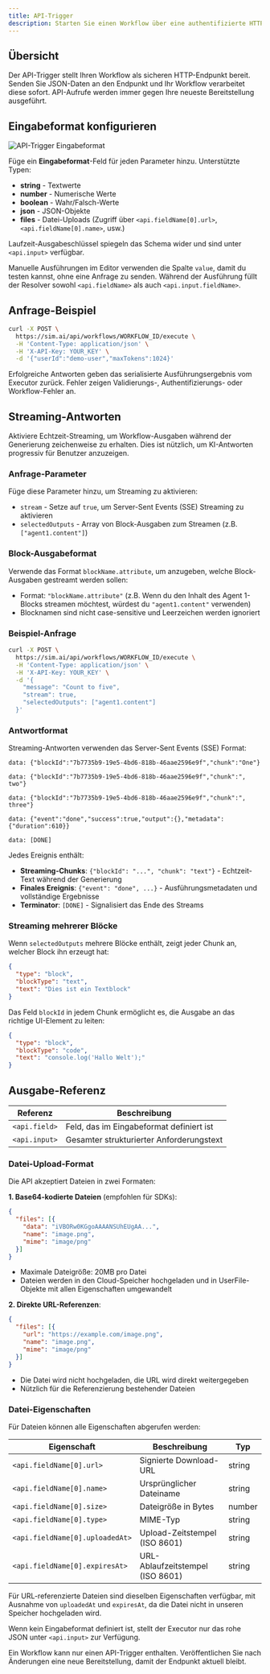 ```yaml
---
title: API-Trigger
description: Starten Sie einen Workflow über eine authentifizierte HTTP-Anfrage
---
```



## Übersicht

Der API-Trigger stellt Ihren Workflow als sicheren HTTP-Endpunkt bereit. Senden Sie JSON-Daten an den Endpunkt und Ihr Workflow verarbeitet diese sofort. API-Aufrufe werden immer gegen Ihre neueste Bereitstellung ausgeführt.

## Eingabeformat konfigurieren

<div className='flex justify-center my-6'>
  <Image
    src='/static/triggers/api-trigger-light.png'
    alt='API-Trigger Eingabeformat'
    width={400}
    height={250}
    className='rounded-xl border border-border shadow-sm'
  />
</div>

Füge ein **Eingabeformat**-Feld für jeden Parameter hinzu. Unterstützte Typen:

- **string** - Textwerte
- **number** - Numerische Werte
- **boolean** - Wahr/Falsch-Werte
- **json** - JSON-Objekte
- **files** - Datei-Uploads (Zugriff über `<api.fieldName[0].url>`, `<api.fieldName[0].name>`, usw.)

Laufzeit-Ausgabeschlüssel spiegeln das Schema wider und sind unter `<api.input>` verfügbar.

Manuelle Ausführungen im Editor verwenden die Spalte `value`, damit du testen kannst, ohne eine Anfrage zu senden. Während der Ausführung füllt der Resolver sowohl `<api.fieldName>` als auch `<api.input.fieldName>`.

## Anfrage-Beispiel

```bash
curl -X POST \
  https://sim.ai/api/workflows/WORKFLOW_ID/execute \
  -H 'Content-Type: application/json' \
  -H 'X-API-Key: YOUR_KEY' \
  -d '{"userId":"demo-user","maxTokens":1024}'
```

Erfolgreiche Antworten geben das serialisierte Ausführungsergebnis vom Executor zurück. Fehler zeigen Validierungs-, Authentifizierungs- oder Workflow-Fehler an.

## Streaming-Antworten

Aktiviere Echtzeit-Streaming, um Workflow-Ausgaben während der Generierung zeichenweise zu erhalten. Dies ist nützlich, um KI-Antworten progressiv für Benutzer anzuzeigen.

### Anfrage-Parameter

Füge diese Parameter hinzu, um Streaming zu aktivieren:

- `stream` - Setze auf `true`, um Server-Sent Events (SSE) Streaming zu aktivieren
- `selectedOutputs` - Array von Block-Ausgaben zum Streamen (z.B. `["agent1.content"]`)

### Block-Ausgabeformat

Verwende das Format `blockName.attribute`, um anzugeben, welche Block-Ausgaben gestreamt werden sollen:
- Format: `"blockName.attribute"` (z.B. Wenn du den Inhalt des Agent 1-Blocks streamen möchtest, würdest du `"agent1.content"` verwenden)
- Blocknamen sind nicht case-sensitive und Leerzeichen werden ignoriert

### Beispiel-Anfrage

```bash
curl -X POST \
  https://sim.ai/api/workflows/WORKFLOW_ID/execute \
  -H 'Content-Type: application/json' \
  -H 'X-API-Key: YOUR_KEY' \
  -d '{
    "message": "Count to five",
    "stream": true,
    "selectedOutputs": ["agent1.content"]
  }'
```

### Antwortformat

Streaming-Antworten verwenden das Server-Sent Events (SSE) Format:

```
data: {"blockId":"7b7735b9-19e5-4bd6-818b-46aae2596e9f","chunk":"One"}

data: {"blockId":"7b7735b9-19e5-4bd6-818b-46aae2596e9f","chunk":", two"}

data: {"blockId":"7b7735b9-19e5-4bd6-818b-46aae2596e9f","chunk":", three"}

data: {"event":"done","success":true,"output":{},"metadata":{"duration":610}}

data: [DONE]
```

Jedes Ereignis enthält:
- **Streaming-Chunks**: `{"blockId": "...", "chunk": "text"}` - Echtzeit-Text während der Generierung
- **Finales Ereignis**: `{"event": "done", ...}` - Ausführungsmetadaten und vollständige Ergebnisse
- **Terminator**: `[DONE]` - Signalisiert das Ende des Streams

### Streaming mehrerer Blöcke

Wenn `selectedOutputs` mehrere Blöcke enthält, zeigt jeder Chunk an, welcher Block ihn erzeugt hat:

```json
{
  "type": "block",
  "blockType": "text",
  "text": "Dies ist ein Textblock"
}
```

Das Feld `blockId` in jedem Chunk ermöglicht es, die Ausgabe an das richtige UI-Element zu leiten:

```json
{
  "type": "block",
  "blockType": "code",
  "text": "console.log('Hallo Welt');"
}
```

## Ausgabe-Referenz

| Referenz | Beschreibung |
|-----------|-------------|
| `<api.field>` | Feld, das im Eingabeformat definiert ist |
| `<api.input>` | Gesamter strukturierter Anforderungstext |

### Datei-Upload-Format

Die API akzeptiert Dateien in zwei Formaten:

**1. Base64-kodierte Dateien** (empfohlen für SDKs):

```json
{
  "files": [{
    "data": "iVBORw0KGgoAAAANSUhEUgAA...",
    "name": "image.png",
    "mime": "image/png"
  }]
}
```

- Maximale Dateigröße: 20MB pro Datei
- Dateien werden in den Cloud-Speicher hochgeladen und in UserFile-Objekte mit allen Eigenschaften umgewandelt

**2. Direkte URL-Referenzen**:

```json
{
  "files": [{
    "url": "https://example.com/image.png",
    "name": "image.png",
    "mime": "image/png"
  }]
}
```

- Die Datei wird nicht hochgeladen, die URL wird direkt weitergegeben
- Nützlich für die Referenzierung bestehender Dateien

### Datei-Eigenschaften

Für Dateien können alle Eigenschaften abgerufen werden:

| Eigenschaft | Beschreibung | Typ |
|----------|-------------|------|
| `<api.fieldName[0].url>` | Signierte Download-URL | string |
| `<api.fieldName[0].name>` | Ursprünglicher Dateiname | string |
| `<api.fieldName[0].size>` | Dateigröße in Bytes | number |
| `<api.fieldName[0].type>` | MIME-Typ | string |
| `<api.fieldName[0].uploadedAt>` | Upload-Zeitstempel (ISO 8601) | string |
| `<api.fieldName[0].expiresAt>` | URL-Ablaufzeitstempel (ISO 8601) | string |

Für URL-referenzierte Dateien sind dieselben Eigenschaften verfügbar, mit Ausnahme von `uploadedAt` und `expiresAt`, da die Datei nicht in unseren Speicher hochgeladen wird.

Wenn kein Eingabeformat definiert ist, stellt der Executor nur das rohe JSON unter `<api.input>` zur Verfügung.

<Callout type="warning">
Ein Workflow kann nur einen API-Trigger enthalten. Veröffentlichen Sie nach Änderungen eine neue Bereitstellung, damit der Endpunkt aktuell bleibt.
</Callout>
